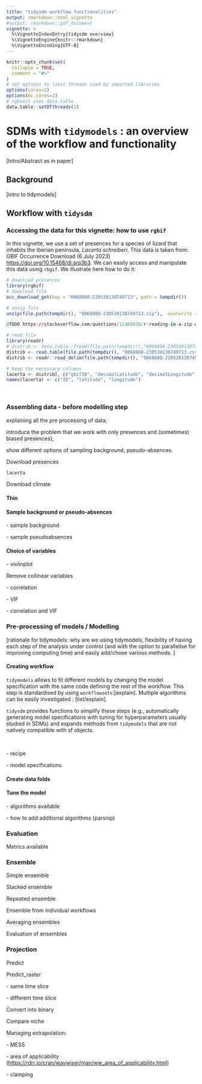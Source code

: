 ```yaml
---
title: "tidysdm workflow functionalities"
output: rmarkdown::html_vignette
#output: rmarkdown::pdf_document
vignette: >
  %\VignetteIndexEntry{tidysdm overview}
  %\VignetteEngine{knitr::rmarkdown}
  %\VignetteEncoding{UTF-8}
---
```


```r
knitr::opts_chunk$set(
  collapse = TRUE,
  comment = "#>"
)
# set options to limit threads used by imported libraries
options(cores=2)
options(mc.cores=2)
# xgboost uses data.table
data.table::setDTthreads(2)
```

# SDMs with `tidymodels` : an overview of the workflow and functionality

[Intro/Abstract as in paper]

## Background

[intro to tidymodels]

## Workflow with `tidysdm`

### Accessing the data for this vignette: how to use `rgbif`

In this vignette, we use a set of presences for a species of lizard that inhabits the Iberian peninsula, *Lacerta schreiberi*. This data is taken from: GBIF Occurrence Download (6 July 2023) <https://doi.org/10.15468/dl.srq3b3>. We can easily access and manipulate this data using `rbgif`. We illustrate here how to do it:

```r

# download presences
library(rgbif)
# download file
occ_download_get(key = "0068808-230530130749713", path = tempdir())

# unzip file
unzip(file.path(tempdir(), "0068808-230530130749713.zip"),  overwrite = TRUE,  exdir = tempdir(), unzip = "internal")

@TODO https://stackoverflow.com/questions/12460938/r-reading-in-a-zip-data-file-without-unzipping-it

# read file
library(readr)
# distrib <- data.table::fread(file.path(tempdir(),"0068808-230530130749713.csv"))
distrib <- read.table(file.path(tempdir(), "0068808-230530130749713.csv"),  row.names = NULL)
distrib <- readr::read_delim(file.path(tempdir(), "0068808-230530130749713.csv"))

# keep the necessary columns
lacerta <- distrib[, c("gbifID", "decimalLatitude", "decimalLongitude")]
names(lacerta) <- c("ID", "latitude", "longitude")


```

\

### Assembling data - before modelling step

explaining all the pre processing of data;

introduce the problem that we work with only presences and (sometimes) biased presences);

show different options of sampling background, pseudo-absences.

Download presences

```r

lacerta
```

Download climate

#### Thin

#### Sample background  or pseudo-absences

\- sample background

\- sample pseudoabsences

#### Choice of variables

\- violinplot

Remove collinear variables

\- correlation

\- VIF

\- correlation and VIF

### Pre-processing of models / Modelling

[rationale for tidymodels: why are we using tidymodels, flexibility of having each step of the analysis under control (and with the option to parallelise for improving computing time) and easily add/chose various methods. ]

####  Creating workflow

`tidymodels` allows to fit different models by changing the model specification with the same code defining the rest of the workflow. This step is standardised by using `workflowsets`:[explain]. Multiple algorithms can be easily investigated : [list/explain].

`tidysdm` provides functions to simplify these steps (e.g., automatically generating model specifications with tuning for hyperparameters usually studied in SDMs) and expands methods from `tidymodels` that are not natively compatible with sf objects.

\

\- recipe

\- model specifications

#### Create data folds

#### Tune the model

\- algorithms available

\- how to add additional algorithms (parsnip)

### **Evaluation**

Metrics available

### **Ensemble**

Simple ensemble

Stacked ensemble

Repeated ensemble

Ensemble from individual workflows

Averaging ensembles

Evaluation of ensembles

### **Projection**

Predict

Predict_raster 

\- same time slice

\- different time slice

Convert into binary

Compare niche

Managing extrapolation:

\- MESS

\- area of applicability (<https://rdrr.io/cran/waywiser/man/ww_area_of_applicability.html>)

\- clamping
